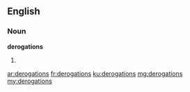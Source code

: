 ==English==

===Noun===
'''derogations'''

# {{plural of|derogation}}

[[ar:derogations]]
[[fr:derogations]]
[[ku:derogations]]
[[mg:derogations]]
[[my:derogations]]
